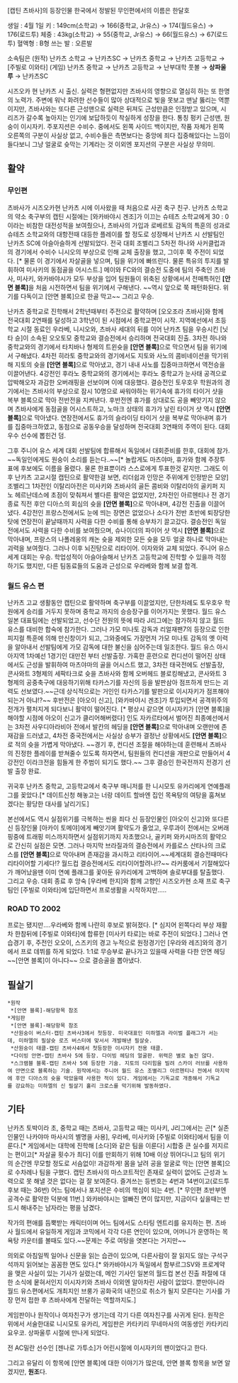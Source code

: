 [캡틴 츠바사]의 등장인물
한국에서 정발된 무인편에서의 이름은 한달호

생일 : 4월 1일
키 : 149cm(소학교) → 166(중학교, Jr유스) → 174(월드유스) → 176(로드투)
체중 : 43kg(소학교) → 55(중학교, Jr유스) → 66(월드유스) → 67(로드투)
혈액형 : B형
쓰는 발 : 오른발

소속팀은
(원작) 난카츠 소학교 → 난카츠SC → 난카츠 중학교 → 난카츠 고등학교 → [주빌로 이와타]
(게임) 난카츠 중학교 → 난카츠 고등학교 → 난부대학 풋볼 → '''상파울루''' → 난카츠SC

시즈오카 현 난카츠 시 출신. 실력은 형편없지만 츠바사의 영향으로 열심히 하는 또 한명의 노력가. 주변에 워낙 화려한 선수들이 많아 상대적으로 빛을 못보고 맨날 뚫리는 역뿐이지만, 츠바사와는 또다른 근성맨으로 실력은 뒤져도 근성만큼은 인정받고 있으며, 시리즈가 갈수록 높아지는 인기에 보답하듯이 착실하게 성장을 한다. 통칭 펑키 근성맨, 원숭이 이시자키. 주포지션은 수비수. 중에서도 왼쪽 사이드 백이지만, 작품 자체가 왼쪽 오른쪽의 구분이 사실상 없고, 수비수들은 측면보다는 중앙에 죄다 집중해있다는 느낌이 들다보니 그냥 얼굴로 슛막는 기계라는 것 이외엔 포지션의 구분은 사실상 무의미.

== 활약 ==
=== 무인편 ===
츠바사가 시즈오카현 난카츠 시에 이사왔을 때 처음으로 사귄 축구 친구. 난카츠 소학교의 약소 축구부의 캡틴 시절에는 [와카바야시 겐조]가 이끄는 슈테츠 소학교에게 30 : 0이라는 비참한 대전성적을 보여줬으나, 츠바사의 가입과 로베르토 감독의 특훈의 성과로 슈테츠 소학교와의 대항전때 대등한 플레이를 할 정도로 성장해서 난카츠 시 선발팀인 난카츠 SC에 아슬아슬하게 선발되었다. 전국 대회 조별리그 5차전 하나와 사커클럽과의 경기에서 수비수 니시오의 부상으로 인해 교체 출장을 했고, 그이후 쭉 주전이 되었다. [* 물론 이 경기에서 자살골을 넣으며, 팀을 위기에 빠뜨린다. 물론 특유의 투지를 발휘하여 미사키의 동점골을 어시스트.] 메이와 FC와의 결승전 도중에 팀의 주축인 츠바사, 미사키, 와카바야시가 모두 부상을 입어 팀원들이 위축된 상황에서서 전매특허인 '''[안면 블록]'''을 처음 시전하면서 팀을 위기에서 구해낸다. ~~역시 앞으로 쭉 패턴화된다. 위기를 다독이고 [안면 블록]으로 한골 막고~~ 그리고 우승.

난카츠 중학교로 진학해서 2학년때부터 주전으로 활약하며 [오오조라 츠바사]와 함께 전국대회 2연패를 달성하고 3학년이 된 시점에서 중학교편이 시작. 지역예선에서 초등학교 시절 동료인 우라베, 니시오와, 츠바사 세대의 뒤를 이어 난카츠 팀을 우승시킨 [닛타 슌]이 소속된 오오토모 중학교와 결승전에서 승리하며 전국대회 진출. 3차전 하나와 중학교와의 경기에서 타치바나 형제의 트윈슛을 '''[안면 블록]'''으로 막으면서 팀을 위기에서 구해냈다. 4차전 히라토 중학교와의 경기에서도 지토와 사노의 콤비네이션을 막기위해 지토의 슛을 '''[안면 블록]'''으로 막아냈고, 경기 내내 사노를 집중마크하면서 역전승을 이끌어낸다. 4강전인 후라노 중학교와의 경기에서는 후라노 중학교가 눈사태 공격으로 압박해오자 과감한 오버래핑을 선보이며 이에 대응했다. 결승전인 토우호우 학원과의 경기에서는 츠바사의 부상으로 잠시 10명으로 싸워야하는 위기속에 휴가의 타이거 샷을 복부 블록으로 막아 전반전을 지켜낸다. 후반전엔 휴가를 상대로도 공을 빼앗기지 않으며 츠바사에게 동점골을 어시스트하고, 노마크 상태의 휴가가 날린 타이거 샷 역시 '''[안면 블록]'''으로 막아냈다. 연장전에서도 휴가의 슬라이딩 타이거 샷을 복부로 막아내며 휴가를 집중마크하였고, 동점으로 공동우승을 달성하며 전국대회 3연패의 주역이 된다. 대회 우수 선수에 뽑힌건 덤.

그후 주니어 유스 세계 대회 선발팀에 합류해서 독일에서 대회준비를 한후, 대회에 참가. ~~독일인에게도 원숭이 소리를 듣는다..~~[* 놀랍게도 마츠야마, 휴가와 함께 주장투표에 후보에도 이름을 올렸다. 물론 한표뿐이라 스스로에게 투표한것 같지만. 그래도 이후 난카츠 고교시절 캡틴으로 활약한걸 보면, 리더쉽과 인망은 주위에게 인정받은 모양] 조별리그 1차전인 이탈리아전은 미사키와 츠바사의 골든 콤비와 이탈리아의 골키퍼 지노 헤르난데스에 초점이 맞춰져서 별다른 활약은 없었지만, 2차전인 아르헨티나 전 경기 종료 직전 후안 디아스의 회심의 슛을 '''[안면 블록]'''으로 막아내며, 4강전 진출을 이끌어냈다. 4강전인 프랑스전에서도 눈에 띄는 장면은 없었으나 소다가 전반 초반에 퇴장당한 탓에 연장전이 끝날때까지 사력을 다한 수비를 통해 승부차기 끌고갔다. 결승전인 독일전에서도 사력을 다한 수비를 보여줬으며, 슈나이더의 파이어 샷 역시 '''[안면 블록]'''으로 막아내며, 프랑스의 나폴레옹의 캐논 슛을 제외한 모든 슛을 모두 얼굴 하나로 막아내는 괴력을 보여줬다. 그러나 이후 뇌진탕으로 리타이어. 이자와와 교체 되었다. 주니어 유스 세계 대회는 우승. 학업성적이 아슬아슬해서 난카츠 고등학교에 진학할 수 있을까 걱정하기도 했지만, 다른 팀동료들의 도움과 근성으로 우라베와 함께 보결 합격. 

=== 월드 유스 편 ===
난카츠 고교 생활동안 캡틴으로 활약하며 축구부를 이끌었지만, 단한차례도 토우호우 학원에게 승리를 거두지 못하며 중학교 까지의 승승장구를 이어가지는 못했다. 월드 유스 일본 대표팀에는 선발되었고, 선수단 전원의 뜻에 따라 J리그에는 참가하지 않고 월드 유스를 대비한 합숙에 참가한다. 그러나 가모 미나토 감독과 리얼재팬7의 등장으로 인한 피지컬 특훈에 의해 만신창이가 되고, 그와중에도 가장먼저 가모 미나토 감독의 옛 이력을 알아내서 선발팀에게 가모 감독에 대한 불신을 심어주는데 일조한다. 월드 유스 아시아지역 1차예선 1경기인 대만전 부터 선발출장. 가혹한 훈련으로 컨디션이 떨어진 상태에서도 근성을 발휘하여 마츠야마의 골을 어시스트 했고, 3차전 태국전에도 선발출장, 콘사와트 3형제의 세팍타크로 슛을 츠바사와 함께 오버헤드 블로킹해냈고, 콘사와트 3형제의 공중축구에 대응하기위해 타카스기를 자신의 등을 발판삼아 점프하게 만드는 괴력도 선보였다.~~근데 상식적으로는 거인인 타카스기를 발판으로 이시자키가 점프해야되는거 아냐!?~~ 후반전은 [아오이 신고], [와카바야시 겐조]가 투입되면서 공격위주의 전개가 펼처지게 되다보니 활약이 떨어진다. [* 평상시 같으면 이시자키가 [안면 블록]을 해야할 시점에 아오이 신고가 클리어해버렸다] 인도 자카르타에서 벌어진 최종예선에서는 3차전 사우디아라비아 전에서 발칸의 헤딩을 '''[안면 블록]'''으로 막아내며 오랜만에 존재감을 드러냈고, 4차전 중국전에서는 사실상 승부가 결정난 상황에서도 '''[안면 블록]'''으로 적의 슛을 가볍게 막아냈다. ~~경기 후, 컨디션 조절을 해야하는데 훈련해서 츠바사의 진정한 플레이를 받쳐줄수 있도록 하자면서, 팀원들의 컨디션을 개판으로 만들어서 4강전인 이라크전을 힘들게 한 주범이 되기도 했다.~~ 그후 결승인 한국전까지 전경기 선발 출장 완료.

귀국후 난카츠 중학교, 고등학교에서 축구부 매니저를 한 니시모토 유카리에게 연예플래그를 꽂았다.[* 데이트신청 해놓고는 너랑 데이트 할바엔 집인 목욕탕의 여탕을 훔쳐보겠다는 황당한 대사를 날리기도]

본선에서도 역시 실점위기를 극복하는 씬을 죄다 신 등장인물인 [아오이 신고]와 또다른 신 등장인물 [아카이 토메야]에게 빼앗기며 활약도가 줄었고, 우루과이 전에서는 오버래핑중에 트래핑 미스까지하면서 실점위기까지 자초했으나, 골키퍼 와카시마즈의 활약으로 간신히 실점은 모면. 그러나 마지막 브라질과의 결승전에서 카를로스 산타나의 크로스를 '''[안면 블록]'''으로 막아내며 존재감을 과시하고 리타이어.~~세계대회 결승전때마다 리타이어할 기세다!? 월드컵 결승전에서도 리타이어할려나!?~~ 라커룸에서 기절해있다가 깨어났을땐 이미 연예 플래그를 꽃아둔 유카리에게 고백하며 솔로부대를 탈출했다. 그리고 우승. 대회 종료 후 앙숙 [우라베 한지]와 함께 고향인 시즈오카현 소재 프로 축구팀인 [주빌로 이와타]에 입단하면서 프로생활을 시작하지만.....

=== ROAD TO 2002 ===

프로는 됐지만....우라베와 함께 나란히 후보로 밝혀졌다. [* 심지어 왼쪽다리 부상 재활차 한참뒤에 [주빌로 이와타]에 합류한 [미사키 타로]는 바로 주전이 되었다.] 그러나 연습경기 후, 주전인 오오이, 스즈키의 경고 누적으로 원정경기인 [우라와 레즈]와의 경기에서 프로 데뷔를 하게 되었다. 1:1로 무승부로 끝나가고 있을때 사력을 다한 안면 헤딩 ~~[안면 블록]이 아니다~~ 으로 결승골을 뽑아냈다.


== 필살기 ==
 *원작
  *[안면 블록]-해당항목 참조
 *게임판
  *[안면 블록]-해당항목 참조
  *산원숭이 버스터-캡틴 츠바사3에서 첫등장. 미국대표인 미하엘과 라이벌 플래그가 서는데, 미하엘의 필살슛 로즈 버스터에 맞서서 개발해낸 필살슛.
  *산원숭이 태클-캡틴 츠바사4에서 첫등장한 이시자키 전용 태클.
  *다이빙 안면-캡틴 츠바사 5에 등장. 다이빙 헤딩의 얼굴판. 위력은 별로 높진 않다.
  *스크램블 블록-캡틴 츠바사 5에 등장한 기술. 지토의 다리힘을 빌려 스카이 러브를 사용하여 안면으로 블록하는 기술. 원작에서는 주니어 월드 유스 조별리그 아르헨티나 전에서 마지막에 후안 디아스의 슛을 막았을때 사용한 적이 있다. 게임에서는 기독교로 개종해서 기독교를 강요하는 미하엘의 신 필살기 홀리 크로스를 막기위해 발동하였다.


== 기타 == 
난카츠 토박이라 초, 중학교 때는 츠바사, 고등학교 때는 미사키, J리그에서는 곤[* 실존인물인 나카야마 마사시의 별명을 사용], 우라베, 미사키와 [주빌로 이와타]에서 팀을 이룬다.[* 게임에서는 대학에 진학해 [소다]와 같은 팀을 이룬다] 시합중 큰 실수를 저지르는 편이고[* 자살골 횟수가 최다] 이를 만회하기 위해 10배 이상 뛰어다니고 팀의 위기의 순간엔 무모할 정도로 서슴없이! 과감하게! 몸을 날려 공을 얼굴로 막는 [안면 블록]으로 수차례나 팀을 구했다. 캡틴 츠바사의 마스코트적인 존재로 실력이 없어도 근성과 노력으로 못 해낼 것은 없다는 걸 잘 보여준다. 즐겨쓰는 등번호는 4번과 14번이고(로드투 후보 때는 36번) 어느 팀에서나 포지션은 수비의 핵심이 되는 4번. [* 무인편 초반부엔 공격수로 활약한 덕분에 11번.] 와카바야시는 얼빠진 면이 많지만, 지금이다 싶을때는 반드시 해내주는 남자라는 평을 남겼다.

작가의 편애를 듬뿍받는 캐릭터이며 어느 팀에서도 스타팅 엔트리를 유지하는 편. 츠바사 월드에서 유일하게 게임과 코믹에서 각각 다른 연인이 있으며, 어머니가 운영하는 목욕탕 카운터를 볼때도 있다.~~문제는 주로 여탕을 엿본다는 거지만~~

의외로 아침일찍 일어나 신문을 읽는 습관이 있으며, 다른사람이 잘 읽지도 않는 구석구석까지 읽어보는 꼼꼼한 면도 있다.[* 와카바야시가 독일에서 함부르그SV와 프로계약을 맺은 사실이 있는 기사가 실렸는데, 메인 기사인 일본의 월드컵 본선 진출 좌절에 대한 소식에 뭍혀서인지 이시자키와 츠바사 이외엔 알아차린 사람이 없었다. 뿐만아니라 월드 유스편에서도 개최지인 브룽가 공화국의 내전으로 취소가 될지 모른다는 기사를 가장 먼저 접한 후 츠바사에게 전달하는 역할까지도.] 

게임판이나 원작이나 여자친구가 생기는데 각기 다른 여자친구를 사귀게 된다. 원작은 위에서 서술한대로 니시모토 유카리, 게임판은 카타키리 무네마사의 여동생인 카타키리 요우코. 상파울루 시절에 만나게 되었다.

전 AC밀란 선수인 [젠나로 가투소]가 어린시절에 이시자키의 팬이었다고 한다.


그리고 유달리 이 항목에 [안면 블록]에 대한 이야기가 많은데, 안면 블록 항목을 보면 알겠지만, '''원조'''다.
